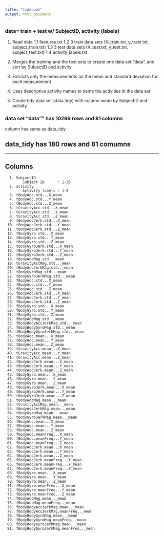 ```yaml
---
title: "Codebook"
output: html_document
---
```



###  data= train + test w/ SubjectID, activity (labels)

 1. Read data
    1.1 features.txt
    1.2 3 train data sets (X_train.txt, y_train.txt, subject_train.txt)
    1.3 3 test data sets  (X_test.txt,  y_test.txt,  subject_test.txt)
    1.4 activity_labels.txt

 2. Merges the training and the test sets to create one data set "data", and sort by SubjectID and activity


 3. Extracts only the measurements on the mean and standard deviation for each measurement
 4.  Uses descriptive activity names to name the activities in the data set
 5.  Create tidy data set (data.tidy) with column mean by SubjectID and activity
 

### data set "data"" has 10299 rows and 81 columns
   column has same as data_tidy

## data_tidy has 180 rows and 81 comumns

---------

## Columns

```
  1. SubjectID                   
        Subject ID      : 1-30
  2. activity                     
        Activity labels : 1-5
  3. tBodyAcc.std...X_mean
  4. tBodyAcc.std...Y_mean
  5. tBodyAcc.std...Z_mean
  6. tGravityAcc.std...X_mean
  7. tGravityAcc.std...Y_mean
  8. tGravityAcc.std...Z_mean
  9. tBodyAccJerk.std...X_mean
 10. tBodyAccJerk.std...Y_mean
 11. tBodyAccJerk.std...Z_mean
 12. tBodyGyro.std...X_mean
 13. tBodyGyro.std...Y_mean
 14. tBodyGyro.std...Z_mean
 15. tBodyGyroJerk.std...X_mean
 16. tBodyGyroJerk.std...Y_mean
 17. tBodyGyroJerk.std...Z_mean
 18. tBodyAccMag.std.._mean
 19. tGravityAccMag.std.._mean
 20. tBodyAccJerkMag.std.._mean
 21. tBodyGyroMag.std.._mean
 22. tBodyGyroJerkMag.std.._mean
 23. fBodyAcc.std...X_mean
 24. fBodyAcc.std...Y_mean
 25  fBodyAcc.std...Z_mean
 26. fBodyAccJerk.std...X_mean
 27  fBodyAccJerk.std...Y_mean
 28. fBodyAccJerk.std...Z_mean
 29. fBodyGyro.std...X_mean
 30. fBodyGyro.std...Y_mean
 31. fBodyGyro.std...Z_mean
 32. fBodyAccMag.std.._mean
 33. fBodyBodyAccJerkMag.std.._mean
 34. fBodyBodyGyroMag.std.._mean
 35. fBodyBodyGyroJerkMag.std.._mean
 36. tBodyAcc.mean...X_mean
 37. tBodyAcc.mean...Y_mean
 38. tBodyAcc.mean...Z_mean
 39. tGravityAcc.mean...X_mean
 40. tGravityAcc.mean...Y_mean
 41. tGravityAcc.mean...Z_mean
 42. tBodyAccJerk.mean...X_mean
 43. tBodyAccJerk.mean...Y_mean
 44. tBodyAccJerk.mean...Z_mean
 45. tBodyGyro.mean...X_mean
 46. tBodyGyro.mean...Y_mean
 47. tBodyGyro.mean...Z_mean
 48. tBodyGyroJerk.mean...X_mean
 49. tBodyGyroJerk.mean...Y_mean
 50. tBodyGyroJerk.mean...Z_mean
 51. tBodyAccMag.mean.._mean
 52. tGravityAccMag.mean.._mean
 53. tBodyAccJerkMag.mean.._mean
 54. tBodyGyroMag.mean.._mean
 55. tBodyGyroJerkMag.mean.._mean
 56. fBodyAcc.mean...X_mean
 57. fBodyAcc.mean...Y_mean
 58. fBodyAcc.mean...Z_mean
 59. fBodyAcc.meanFreq...X_mean
 60. fBodyAcc.meanFreq...Y_mean
 61. fBodyAcc.meanFreq...Z_mean
 62. fBodyAccJerk.mean...X_mean
 63. fBodyAccJerk.mean...Y_mean
 64. fBodyAccJerk.mean...Z_mean
 65. fBodyAccJerk.meanFreq...X_mean
 66. fBodyAccJerk.meanFreq...Y_mean
 67. fBodyAccJerk.meanFreq...Z_mean
 68. fBodyGyro.mean...X_mean
 69. fBodyGyro.mean...Y_mean
 70. fBodyGyro.mean...Z_mean
 71. fBodyGyro.meanFreq...X_mean
 72. fBodyGyro.meanFreq...Y_mean
 73. fBodyGyro.meanFreq...Z_mean
 74. fBodyAccMag.mean.._mean
 75. fBodyAccMag.meanFreq.._mean
 76. fBodyBodyAccJerkMag.mean.._mean
 77. fBodyBodyAccJerkMag.meanFreq.._mean
 78. fBodyBodyGyroMag.mean.._mean
 79. fBodyBodyGyroMag.meanFreq.._mean
 80. fBodyBodyGyroJerkMag.mean.._mean
 81. fBodyBodyGyroJerkMag.meanFreq.._mean
```


